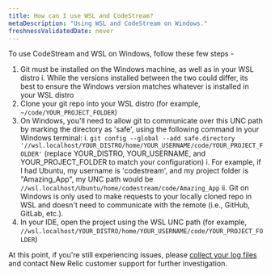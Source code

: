 ```yaml
---
title: How can I use WSL and CodeStream?
metaDescription: "Using WSL and CodeStream on Windows."
freshnessValidatedDate: never
---
```


To use CodeStream and WSL on Windows, follow these few steps -

1. Git must be installed on the Windows machine, as well as in your WSL distro
  i. While the versions installed between the two could differ, its best to ensure the Windows version matches whatever is installed in your WSL distro
1. Clone your git repo into your WSL distro (for example, `~/code/YOUR_PROJECT_FOLDER`)
1. On Windows, you'll need to allow git to communicate over this UNC path by marking the directory as 'safe', using the following command in your Windows terminal:
  i. `git config --global --add safe.directory '//wsl.localhost/YOUR_DISTRO/home/YOUR_USERNAME/code/YOUR_PROJECT_FOLDER'` (replace YOUR_DISTRO, YOUR_USERNAME, and YOUR_PROJECT_FOLDER to match your configuration)
    i. For example, if I had Ubuntu, my username is 'codestream', and my project folder is "Amazing_App", my UNC path would be `//wsl.localhost/Ubuntu/home/codestream/code/Amazing_App`
  ii. Git on Windows is only used to make requests to your locally cloned repo in WSL and doesn't need to communicate with the remote (i.e., GitHub, GitLab, etc.).  
1. In your IDE, open the project using the WSL UNC path (for example, `//wsl.localhost/YOUR_DISTRO/home/YOUR_USERNAME/code/YOUR_PROJECT_FOLDER`)

At this point, if you're still experiencing issues, please [collect your log files](/docs/codestream/troubleshooting/client-logs) and contact New Relic customer support for further investigation.
